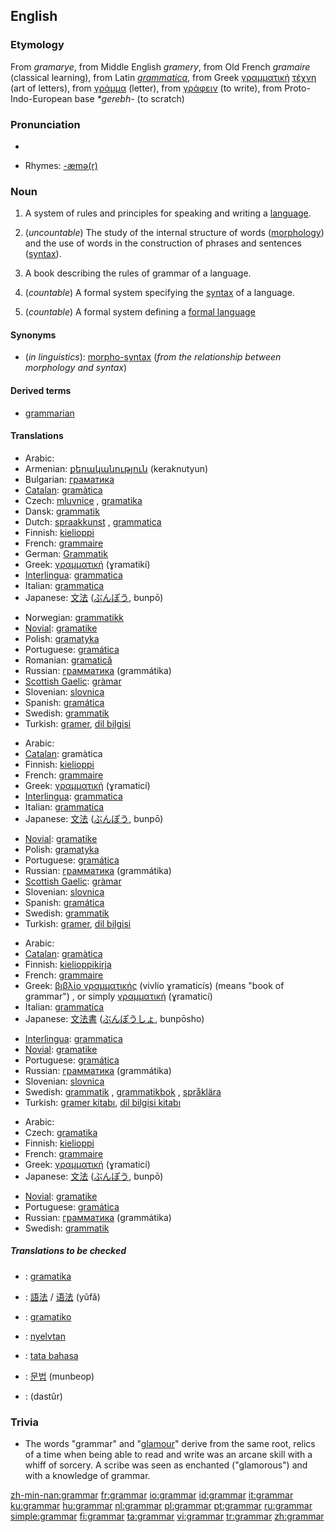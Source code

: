 ==English==

===Etymology===
From ''gramarye'', from Middle English ''gramery'', from Old French ''gramaire'' (classical learning), from Latin ''[[grammatica]]'', from Greek [[γραμματική]] [[τέχνη]] (art of letters), from [[γράμμα]] (letter), from [[γράφειν]] (to write), from Proto-Indo-European base ''*gerebh-'' (to scratch)

===Pronunciation===
*{{audio|en-us-grammar.ogg|Audio (US)}}

*Rhymes: [[Rhymes:English:-æmə(r)|-æmə(r)]]

===Noun===
{{wikipedia}}
{{en-noun|s|-}}

# {{countable}} A system of rules and principles for speaking and writing a [[language]].
# {{linguistics}} (''uncountable'') The study of the internal structure of words ([[morphology]]) and the use of words in the construction of phrases and sentences ([[syntax]]).
# {{countable}} A book describing the rules of grammar of a language.
# {{comptheory}} (''countable'') A formal system specifying the [[syntax]] of a language.
# {{comptheory}} (''countable'') A formal system defining a [[formal language]]

====Synonyms====
*(''in linguistics''): [[morpho-syntax]] (''from the relationship between morphology and syntax'')

====Derived terms====
*[[grammarian]]

====Translations====
{{trans-top|rules for speaking and writing a language}}
*Arabic: {{ARchar|[[قواعد|قَوَاعِد]]}} {{unicode|(qawáːʕed)}} {{p}}
*Armenian: [[քերականություն]] (keraknutyun)
*Bulgarian: [[граматика]] {{f}}
*[[Catalan]]: [[gramàtica]] {{f}}
*Czech: [[mluvnice]] {{f}}, [[gramatika#Czech|gramatika]] {{f}}
*Dansk: [[grammatik]]
*Dutch: [[spraakkunst]] {{f}}, [[grammatica]] {{f}}
*Finnish: [[kielioppi]]
*French: [[grammaire]] {{f}}
*German: [[Grammatik]] {{f}}
*Greek: [[γραμματική]] (ɣramatikí) {{f}}
*[[Interlingua]]: [[grammatica]]
*Italian: [[grammatica]] {{f}}
*Japanese: [[文法]] ([[ぶんぽう]], bunpō)
{{trans-mid}}
*Norwegian: [[grammatikk]]
*[[Novial]]: [[gramatike]]
*Polish: [[gramatyka]] {{f}}
*Portuguese: [[gramática]] {{f}}
*Romanian: [[gramatică]] {{f}}
*Russian: [[грамматика]] (grammátika) {{f}}
*[[Scottish Gaelic]]: [[gràmar]] {{m}}
*Slovenian: [[slovnica]]
*Spanish: [[gramática]] {{f}}
*Swedish: [[grammatik]] {{c}}
*Turkish: [[gramer]], [[dil bilgisi]]
{{trans-bottom}}

{{trans-top|study of internal structure and use of words}}
*Arabic: {{ARchar|[[علم]] [[قواعد|قَوَاعِد]]}} {{unicode|(ʕílmu qawáːʕed)}} {{m}}
*[[Catalan]]: gramàtica
*Finnish: [[kielioppi]]
*French: [[grammaire]] {{f}}
*Greek: [[γραμματική]] (ɣramaticí) {{f}}
*[[Interlingua]]: [[grammatica]]
*Italian: [[grammatica]] {{f}}
*Japanese: [[文法]] ([[ぶんぽう]], bunpō)
{{trans-mid}}
*[[Novial]]: [[gramatike]]
*Polish: [[gramatyka]] {{f}}
*Portuguese: [[gramática]] {{f}}
*Russian: [[грамматика]] (grammátika) {{f}}
*[[Scottish Gaelic]]: [[gràmar]] {{m}}
*Slovenian: [[slovnica]]
*Spanish: [[gramática]] {{f}}
*Swedish: [[grammatik]] {{c}}
*Turkish: [[gramer]], [[dil bilgisi]]
{{trans-bottom}}

{{trans-top|book describing grammar}}
*Arabic: {{ARchar|[[قواعد|قَوَاعِد]]}} {{unicode|(qawáːʕed)}} {{p}}
*[[Catalan]]: [[gramàtica]]
*Finnish: [[kielioppikirja]]
*French: [[grammaire]] {{f}}
*Greek: [[βιβλίο γραμματικής]] (vivlío ɣramaticís) (means "book of grammar") {{n}}, or simply [[γραμματική]] (ɣramaticí) {{f}}
*Italian: [[grammatica]] {{f}}
*Japanese: [[文法書]] ([[ぶんぽうしょ]], bunpōsho)
{{trans-mid}}
*[[Interlingua]]: [[grammatica]]
*[[Novial]]: [[gramatike]]
*Portuguese: [[gramática]] {{f}}
*Russian: [[грамматика]] (grammátika) {{f}}
*Slovenian: [[slovnica]]
*Swedish: [[grammatik]] {{c}}, [[grammatikbok]] {{c}}, [[språklära]] {{c}}
*Turkish: [[gramer kitabı]], [[dil bilgisi kitabı]]
{{trans-bottom}}

{{trans-top|in computing: formal system specifying the syntax of a language}}
*Arabic: {{ARchar|[[قواعد|قَوَاعِد]]}} {{unicode|(qawáːʕed)}} {{p}}
*Czech: [[gramatika#Czech|gramatika]] {{f}}
*Finnish: [[kielioppi]]
*French: [[grammaire]] {{f}}
*Greek: [[γραμματική]] (ɣramaticí) {{f}}
*Japanese: [[文法]] ([[ぶんぽう]], bunpō)
{{trans-mid}}
*[[Novial]]: [[gramatike]]
*Portuguese: [[gramática]] {{f}}
*Russian: [[грамматика]] (grammátika) {{f}}
*Swedish: [[grammatik]] {{c}}
{{trans-bottom}}

=====Translations to be checked=====
<!--Remove this section once all of the translations below have been moved into the tables above.-->
{{checktrans}}
*{{ttbc|Basque}}: [[gramatika]]
*{{ttbc|Chinese}}: [[語法]] / [[语法]] (yǔfǎ)
*{{ttbc|Esperanto}}: [[gramatiko]]
*{{ttbc|Hungarian}}: [[nyelvtan]]
*{{ttbc|Indonesian}}: [[tata bahasa]]
*{{ttbc|Korean}}: [[문법]] (munbeop)
*{{ttbc|Persian}}: {{FAchar|[[دستور]]}} (dastûr)

===Trivia===
*The words "grammar" and "[[glamour]]" derive from the same root, relics of a time when being able to read and write was an arcane skill with a whiff of sorcery. A scribe was seen as enchanted ("glamorous") and with a knowledge of grammar.

[[zh-min-nan:grammar]]
[[fr:grammar]]
[[io:grammar]]
[[id:grammar]]
[[it:grammar]]
[[ku:grammar]]
[[hu:grammar]]
[[nl:grammar]]
[[pl:grammar]]
[[pt:grammar]]
[[ru:grammar]]
[[simple:grammar]]
[[fi:grammar]]
[[ta:grammar]]
[[vi:grammar]]
[[tr:grammar]]
[[zh:grammar]]